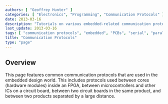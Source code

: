 ```yaml
---
authors: [ "Geoffrey Hunter" ]
categories: [ "Electronics", "Programming", "Communication Protocols" ]
date: 2013-03-16
description: "Tutorials on various embedded-related communication protocols, including UART, SPI, I2C, USB, RS-485, CAN bus, 1-Wire, Ethernet, LIN, ModBus, PCI/PCIe and more."
last_update: 2013-03-16
tags: [ "communication protocols", "embedded", "PCBs", "serial", "parallel" ]
title: "Communication Protocols"
type: "page"
---
```


## Overview

This page features common communication protocols that are used in the embedded design world. This includes protocols used between cores (hardware modules) inside an FPGA, between microcontrollers and other ICs on a circuit board, between two circuit boards in the same product, and between two products separated by a large distance.


<DocCardList />

